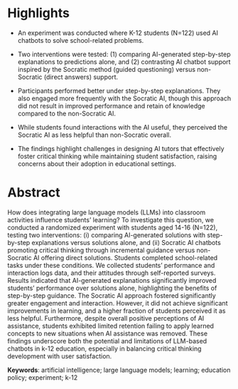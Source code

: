 # Highlights {-}

- An experiment was conducted where K-12 students (N=122) used AI chatbots to solve school-related problems. 

- Two interventions were tested: (1) comparing AI-generated step-by-step explanations to predictions alone, and (2) contrasting AI chatbot support inspired by the Socratic method (guided questioning) versus  non-Socratic (direct answers) support.

<!-- - Results showed that AI-generated explanations improved students' performance over solutions without them, highlighting the value of AI-generated guidance. -->
 
- Participants performed better under step-by-step explanations. They also engaged more frequently with the Socratic AI, though this approach did not result in improved performance and retain of knowledge compared to the non-Socratic AI. 

- While students found interactions with the AI useful, they perceived the Socratic AI as less helpful than non-Socratic overall.

- The findings highlight challenges in designing AI tutors that effectively foster critical thinking while maintaining student satisfaction, raising concerns about their adoption in educational settings. 

# Abstract {-}

How does integrating large language models (LLMs) into classroom activities influence students' learning? To investigate this question, we conducted a randomized experiment with students aged 14-16 (N=122), testing two interventions: (i) comparing AI-generated solutions with step-by-step explanations versus solutions alone, and (ii) Socratic AI chatbots promoting critical thinking through incremental guidance versus non-Socratic AI offering direct solutions. Students completed school-related tasks under these conditions. We collected students' performance and interaction logs data, and their attitudes through self-reported surveys. Results indicated that AI-generated explanations significantly improved students' performance over solutions alone, highlighting the benefits of step-by-step guidance. The Socratic AI approach fostered significantly greater engagement and interaction. However, it did not achieve significant improvements in learning, and a higher fraction of students perceived it as less helpful. Furthermore, despite overall positive perceptions of AI assistance, students exhibited limited retention failing to apply learned concepts to new situations when AI assistance was removed. These findings underscore both the potential and limitations of LLM-based chatbots in k-12 education, especially in balancing critical thinking development with user satisfaction.


<!-- How does integrating Large Language Models (LLMs) into classroom activities influence students' learning? We conduct a randomised experiment to examine whether LLMs' interactions and step-by-step reasoning improve students' performance. Specifically, we compare chatbots designed to encourage critical thinking through incremental guidance ("Socratic AI") against chatbots providing immediate solutions ("non-Socratic AI"), evaluating the effects on students' engagement, interactions, and learning outcomes. Students aged 14 to 16 participated in problem-solving and writing tasks under different experimental conditions. We evaluated their performance through conversation logs and test scores on various school-related tasks. Attitudes were measured using self-reported surveys.  -->


**Keywords**: artificial intelligence; large language models; learning; education policy; experiment; k-12


<!-- Competing Interests: Authors are required to disclose financial or non-financial interests that are directly or indirectly related to the work submitted for publication. Please refer to “Competing Interests and Funding” below for more information on how to complete this section. -->

<!-- 
Cite references in the text by name and year in parentheses. Some examples:

Negotiation research spans many disciplines (Thompson, 1990).
This result was later contradicted by Becker and Seligman (1996).
This effect has been widely studied (Abbott, 1991; Barakat et al., 1995; Kelso & Smith, 1998; Medvec et al., 1999). 
-->
